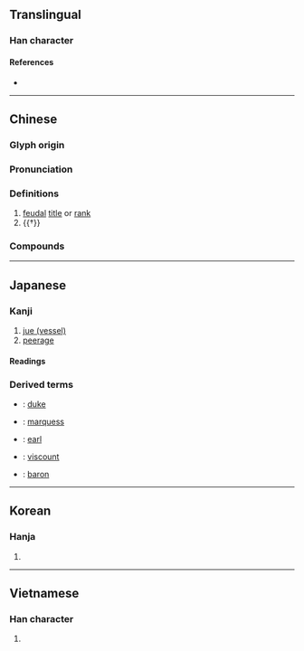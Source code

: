 {{character info/new}}
{{character info|0xFA9E}}
{{character info|0x2F921}}
==Translingual==

===Han character===
{{Han char|rn=87|rad=爪|as=13|sn=17|four=20746|canj=BWLI|ids=⿳爫罒𡬠}}

====References====
* {{Han ref|kx=0689.290|dkj=19710|dj=1102.280|hdz=32037.060|uh=7235|ud=29237|bh=C0EF|bd=49391}}

----

==Chinese==
{{zh-forms}}

===Glyph origin===
{{Han etym}}

===Pronunciation===
{{zh-pron
|m=jué
|c=zoek3
|h=pfs=
|md=
|mn=qz,tw,xm:chiok/zz:chiak/tw:chek
|w=
|mc=y
|oc=y
|cat=n
}}

===Definitions===
{{zh-hanzi}}

# [[feudal]] [[title]] or [[rank]]
# {{†}} {{zh-alt-form|雀|[[sparrow]]}}
#: {{zh-x|為{wèi}叢驅雀|to drive the '''sparrows''' into the thickets}}

===Compounds===
{{zh-der|爵士|爵位|爵賞|侯爵|賜爵|男爵|賣官鬻爵|子爵|公爵|伯爵|名爵|巨爵座|官爵|加官晉爵|受爵|封爵|康爵|匪爵|天爵|封侯賜爵|峻爵|大爵|人爵|匏爵|加官進爵|好爵|勛爵|爵士舞|拜爵|爵祿|爵服|爵主|淵魚叢爵|步爵|爵弁|爵士樂|爵仇|新爵士樂|析圭擔爵|賣爵贅子|進爵|賣爵鬻子|高爵豐祿|鬻官賣爵|高爵重祿|高爵厚祿|高官顯爵|罰爵|販官鬻爵|買爵|買官鬻爵|計功受爵}}

----

==Japanese==

===Kanji===
{{ja-kanji|grade=c|rs=爪14}}

# [[w:jue (vessel)|jue (vessel)]] 
# [[peerage]]

====Readings====
{{ja-readings
|goon=せく
|kanon=しゃく
|kun=さかずき-<さかづき-, すずめ-
}}

===Derived terms===
* {{ja-r|公爵|こうしゃく}}: [[duke]]
* {{ja-r|侯爵|こうしゃく}}: [[marquess]]
* {{ja-r|伯爵|はくしゃく}}: [[earl]]
* {{ja-r|子%爵|し%しゃく}}: [[viscount]]
* {{ja-r|男爵|だんしゃく}}: [[baron]]

----

==Korean==

===Hanja===
{{ko-hanja|hangeul=작|eumhun=|rv=jak|mr=chak|y=cak}}

# {{rfdef|ko|sort=爪14}}

----

==Vietnamese==

===Han character===
{{vi-hantu|[[tước]]|rs=爪14}}

# {{rfdef|vi|sort=爪14}}